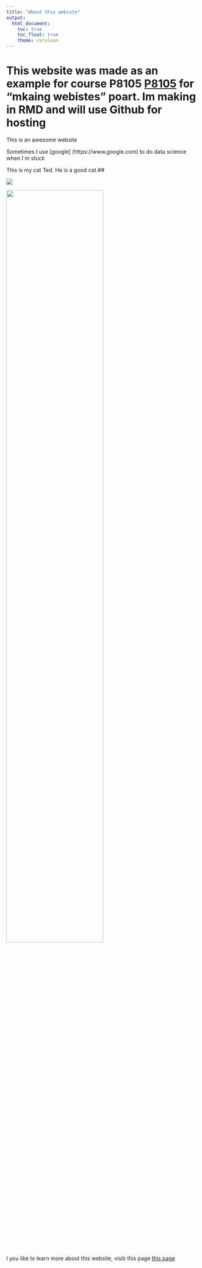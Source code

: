 ```yaml
---
title: "About this webiste"
output: 
  html_document:
    toc: true
    toc_float: true
    theme: cerulean
---
```


# This website was made as an example for course P8105 [P8105](https://p8105.com/making_websites.html) for "mkaing webistes" poart. Im making in RMD and will use Github for hosting

This is an awesome website

Sometimes I use [google] (https://www.google.com) to do data science when I`m stuck

This is my cat Ted. He is a good cat.##

![](istockphoto-1443562748-1024x1024.jpg)

<img src="istockphoto-1443562748-1024x1024.jpg" style="width:71%">

I you like to learn more about this website, visiti this page [this page](about.html)





